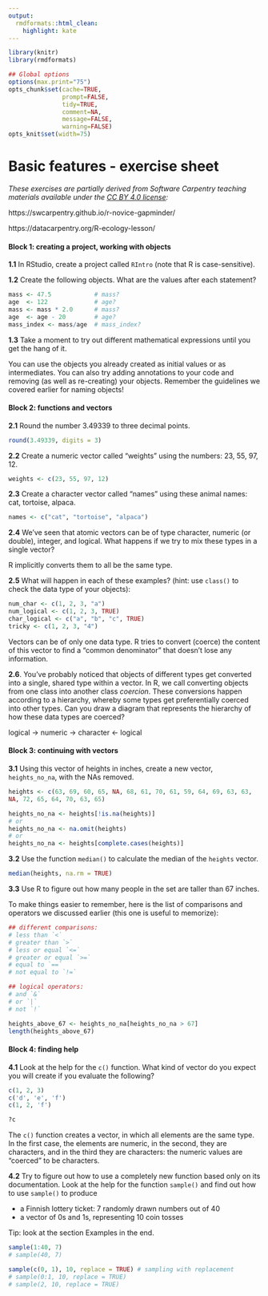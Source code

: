 ```yaml
---
output:
  rmdformats::html_clean:
    highlight: kate
---
```


<style>
  code {
    white-space : pre-wrap !important;
    word-break: break-word;
  }
</style>

```r
library(knitr)
library(rmdformats)

## Global options
options(max.print="75")
opts_chunk$set(cache=TRUE,
               prompt=FALSE,
               tidy=TRUE,
               comment=NA,
               message=FALSE,
               warning=FALSE)
opts_knit$set(width=75)
```

# Basic features - exercise sheet


*These exercises are partially derived from Software Carpentry teaching materials available under the [CC BY 4.0 license](https://creativecommons.org/licenses/by/4.0/legalcode):*

https://swcarpentry.github.io/r-novice-gapminder/

https://datacarpentry.org/R-ecology-lesson/


#### **Block 1: creating a project, working with objects**

**1.1** In RStudio, create a project called `RIntro` (note that R is case-sensitive).

**1.2** Create the following objects. What are the values after each statement?

```r
mass <- 47.5            # mass?
age  <- 122             # age?
mass <- mass * 2.0      # mass?
age  <- age - 20        # age?
mass_index <- mass/age  # mass_index?
```

**1.3** Take a moment to try out different mathematical expressions until you get the hang of it. 

You can use the objects you already created as initial values or as intermediates. You can also try adding annotations to your code and removing (as well as re-creating) your objects. Remember the guidelines we covered earlier for naming objects!

#### **Block 2: functions and vectors**

**2.1** Round the number 3.49339 to three decimal points.

```r
round(3.49339, digits = 3)
```

**2.2** Create a numeric vector called "weights" using the numbers: 23, 55, 97, 12.

```r
weights <- c(23, 55, 97, 12)
```

**2.3** Create a character vector called "names" using these animal names: cat, tortoise, alpaca.

```r
names <- c("cat", "tortoise", "alpaca")
```

**2.4** We’ve seen that atomic vectors can be of type character, numeric (or double), integer, and logical. What happens if we try to mix these types in a single vector?

R implicitly converts them to all be the same type.

**2.5** What will happen in each of these examples? (hint: use `class()` to check the data type of your objects):

```r
num_char <- c(1, 2, 3, "a")
num_logical <- c(1, 2, 3, TRUE)
char_logical <- c("a", "b", "c", TRUE)
tricky <- c(1, 2, 3, "4")
```

Vectors can be of only one data type. R tries to convert (coerce) the content of this vector to find a “common denominator” that doesn’t lose any information.

**2.6**. You’ve probably noticed that objects of different types get converted into a single, shared type within a vector. In R, we call converting objects from one class into another class *coercion*. These conversions happen according to a hierarchy, whereby some types get preferentially coerced into other types. Can you draw a diagram that represents the hierarchy of how these data types are coerced? 

logical → numeric → character ← logical

#### **Block 3: continuing with vectors**

**3.1** Using this vector of heights in inches, create a new vector, `heights_no_na`, with the NAs removed.

```r
heights <- c(63, 69, 60, 65, NA, 68, 61, 70, 61, 59, 64, 69, 63, 63, NA, 72, 65, 64, 70, 63, 65)

heights_no_na <- heights[!is.na(heights)] 
# or
heights_no_na <- na.omit(heights)
# or
heights_no_na <- heights[complete.cases(heights)]

```

**3.2** Use the function `median()` to calculate the median of the `heights` vector.

```r
median(heights, na.rm = TRUE)
```

**3.3** Use R to figure out how many people in the set are taller than 67 inches.

To make things easier to remember, here is the list of comparisons and operators we discussed earlier (this one is useful to memorize):

```r
## different comparisons:
# less than `<`
# greater than `>`
# less or equal `<=`
# greater or equal `>=`
# equal to `==`
# not equal to `!=`

## logical operators:
# and `&`
# or `|`
# not `!` 
```

```r
heights_above_67 <- heights_no_na[heights_no_na > 67]
length(heights_above_67)
```

#### **Block 4: finding help**

**4.1** Look at the help for the `c()` function. What kind of vector do you expect you will create if you evaluate the following?

```r
c(1, 2, 3)
c('d', 'e', 'f')
c(1, 2, 'f')
```

```r
?c
```
The `c()` function creates a vector, in which all elements are the same type. In the first case, the elements are numeric, in the second, they are characters, and in the third they are characters: the numeric values are “coerced” to be characters.

**4.2** Try to figure out how to use a completely new function based only on its documentation. Look at the help for the function `sample()` and find out how to use `sample()` to produce

- a Finnish lottery ticket: 7 randomly drawn numbers out of 40
- a vector of 0s and 1s, representing 10 coin tosses

Tip: look at the section Examples in the end.  

```r
sample(1:40, 7)
# sample(40, 7)

sample(c(0, 1), 10, replace = TRUE) # sampling with replacement
# sample(0:1, 10, replace = TRUE)
# sample(2, 10, replace = TRUE)
```